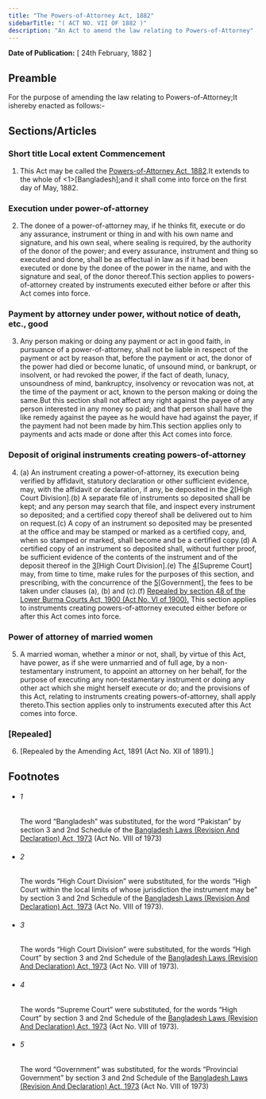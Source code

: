 ```yaml
---
title: "The Powers-of-Attorney Act, 1882"
sidebarTitle: "( ACT NO. VII OF 1882 )"
description: "An Act to amend the law relating to Powers-of-Attorney"
---
```


**Date of Publication:** [ 24th February, 1882 ]

## Preamble

For the purpose of amending the law relating to Powers-of-Attorney;It ishereby enacted as follows:-

## Sections/Articles

### Short title Local extent Commencement

1. This Act may be called the [Powers-of-Attorney Act, 1882](/act-50.html "Powers-of-Attorney Act, 1882").It extends to the whole of <1>[Bangladesh];and it shall come into force on the first day of May, 1882.

### Execution under power-of-attorney

2. The donee of a power-of-attorney may, if he thinks fit, execute or do any assurance, instrument or thing in and with his own name and signature, and his own seal, where sealing is required, by the authority of the donor of the power; and every assurance, instrument and thing so executed and done, shall be as effectual in law as if it had been executed or done by the donee of the power in the name, and with the signature and seal, of the donor thereof.This section applies to powers-of-attorney created by instruments executed either before or after this Act comes into force.

### Payment by attorney under power, without notice of death, etc., good

3. Any person making or doing any payment or act in good faith, in pursuance of a power-of-attorney, shall not be liable in respect of the payment or act by reason that, before the payment or act, the donor of the power had died or become lunatic, of unsound mind, or bankrupt, or insolvent, or had revoked the power, if the fact of death, lunacy, unsoundness of mind, bankruptcy, insolvency or revocation was not, at the time of the payment or act, known to the person making or doing the same.But this section shall not affect any right against the payee of any person interested in any money so paid; and that person shall have the like remedy against the payee as he would have had against the payer, if the payment had not been made by him.This section applies only to payments and acts made or done after this Act comes into force.

### Deposit of original instruments creating powers-of-attorney

4. (a) An instrument creating a power-of-attorney, its execution being verified by affidavit, statutory declaration or other sufficient evidence, may, with the affidavit or declaration, if any, be deposited in the [2](1)[High Court Division].(b) A separate file of instruments so deposited shall be kept; and any person may search that file, and inspect every instrument so deposited; and a certified copy thereof shall be delivered out to him on request.(c) A copy of an instrument so deposited may be presented at the office and may be stamped or marked as a certified copy, and, when so stamped or marked, shall become and be a certified copy.(d) A certified copy of an instrument so deposited shall, without further proof, be sufficient evidence of the contents of the instrument and of the deposit thereof in the [3](2)[High Court Division].(e) The [4](3)[Supreme Court] may, from time to time, make rules for the purposes of this section, and prescribing, with the concurrence of the [5](4)[Government], the fees to be taken under clauses (a), (b) and (c).(f) [Repealed by section 48 of the Lower Burma Courts Act, 1900 (Act No. VI of 1900).](g) This section applies to instruments creating powers-of-attorney executed either before or after this Act comes into force.

### Power of attorney of married women

5. A married woman, whether a minor or not, shall, by virtue of this Act, have power, as if she were unmarried and of full age, by a non-testamentary instrument, to appoint an attorney on her behalf, for the purpose of executing any non-testamentary instrument or doing any other act which she might herself execute or do; and the provisions of this Act, relating to instruments creating powers-of-attorney, shall apply thereto.This section applies only to instruments executed after this Act comes into force.

### [Repealed]

6. [Repealed by the Amending Act, 1891 (Act No. XII of 1891).]

## Footnotes

- ###### 1

  The word “Bangladesh” was substituted, for the word “Pakistan” by section 3 and 2nd Schedule of the [Bangladesh Laws (Revision And Declaration) Act, 1973](/act-430.html "Bangladesh Laws (Revision And Declaration) Act, 1973") (Act No. VIII of 1973)

- ###### 2

  The words “High Court Division” were substituted, for the words “High Court within the local limits of whose jurisdiction the instrument may be” by section 3 and 2nd Schedule of the [Bangladesh Laws (Revision And Declaration) Act, 1973](/act-430.html "Bangladesh Laws (Revision And Declaration) Act, 1973") (Act No. VIII of 1973).

- ###### 3

  The words “High Court Division” were substituted, for the words “High Court” by section 3 and 2nd Schedule of the [Bangladesh Laws (Revision And Declaration) Act, 1973](/act-430.html "Bangladesh Laws (Revision And Declaration) Act, 1973") (Act No. VIII of 1973).

- ###### 4

  The words “Supreme Court” were substituted, for the words “High Court” by section 3 and 2nd Schedule of the [Bangladesh Laws (Revision And Declaration) Act, 1973](/act-430.html "Bangladesh Laws (Revision And Declaration) Act, 1973") (Act No. VIII of 1973).

- ###### 5

  The word “Government” was substituted, for the words “Provincial Government” by section 3 and 2nd Schedule of the [Bangladesh Laws (Revision And Declaration) Act, 1973](/act-430.html "Bangladesh Laws (Revision And Declaration) Act, 1973") (Act No. VIII of 1973)
